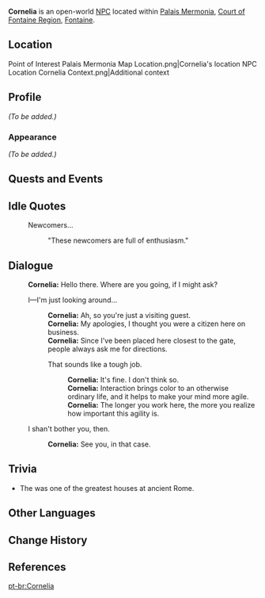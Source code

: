 {{Meta
<!-- Remove this template after adding the missing info -->
|missing_NPC_profile  = yes
}}
{{Character Infobox
|type             = Open-World NPC
|image            = NPC Cornelia.png
|realname         = <!-- Optional, if different from in-game name -->
|deceased         = <!-- Past (for deceased prior to events of the game) or free response -->
|region           = Fontaine
|location         = Fontaine
|affiliation      = Maison Gestion
|title            = Gestionnaire

|ancestry         = <!-- Clan/family -->
|father           = 
|mother           = 
|spouse           = 
|sibling          = 
|child            = 
|relative         = 

|voiceEN          = 
|voiceCN          = 
|voiceJP          = 
|voiceKR          = 
|dialoguereward   = 
}}
'''Cornelia''' is an open-world [[NPC]] located within [[Palais Mermonia]], [[Court of Fontaine Region]], [[Fontaine]].

==Location==
<gallery>
Point of Interest Palais Mermonia Map Location.png|Cornelia's location
NPC Location Cornelia Context.png|Additional context
</gallery>

==Profile==
''(To be added.)''

===Appearance===
''(To be added.)''

==Quests and Events==
{{Quests and Events}}

==Idle Quotes==
{{Dialogue Start}}
:{{DIcon|Idle}} Newcomers...
:: {{A|VO Cornelia 01.ogg}} "These newcomers are full of enthusiasm."
{{Dialogue End}}

==Dialogue==
{{Dialogue Start}}
:'''Cornelia:''' Hello there. Where are you going, if I might ask?
:{{DIcon}} I&mdash;I'm just looking around...
::'''Cornelia:''' Ah, so you're just a visiting guest.
::'''Cornelia:''' My apologies, I thought you were a citizen here on business.
::'''Cornelia:''' Since I've been placed here closest to the gate, people always ask me for directions.
::{{DIcon}} That sounds like a tough job.
:::'''Cornelia:''' It's fine. I don't think so.
:::'''Cornelia:''' Interaction brings color to an otherwise ordinary life, and it helps to make your mind more agile.
:::'''Cornelia:''' The longer you work here, the more you realize how important this agility is. 
:{{DIcon}} I shan't bother you, then.
::'''Cornelia:''' See you, in that case.
{{Dialogue End}}

<!--
==Event Dialogue==
===Event Name===
{{Dialogue Start}}
:'''{{subst:PAGENAME}}:'''
{{Dialogue End}}
-->
==Trivia==

* The {{W|Cornelia gens|gens Cornelia}} was one of the greatest {{W|Patrician (ancient Rome)|patrician}} houses at ancient Rome.

==Other Languages==
{{Other Languages|default_hidden=1
|en      = Cornelia
|zhs     = 柯妮莉娅
|zhs_rm  = Kēnīlìyà
|zht     = 柯妮莉婭
|zht_rm  = Kēnílìyà
|ja      = コーネリア
|ja_rm   = Kooneria
|ko      = 코넬리아
|es      = Cornelia
|fr      = Cornélia
|ru      = Корнелия
|th      = Cornelia
|vi      = Cornelia
|de      = Cornélia
|id      = Cornelia
|pt      = Cornelia
|tr      = Cornelia
|it      = Cornelia
}}

==Change History==
{{Change History|4.0}}

==References==
{{Reflist}}

[[pt-br:Cornelia]]